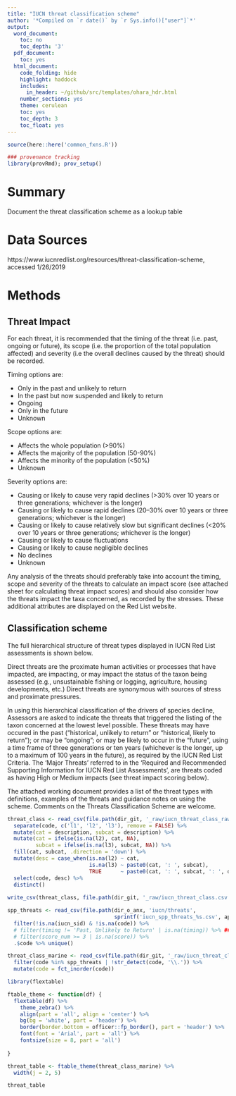 ```yaml
---
title: "IUCN threat classification scheme"
author: '*Compiled on `r date()` by `r Sys.info()["user"]`*'
output:
  word_document:
    toc: no
    toc_depth: '3'
  pdf_document:
    toc: yes
  html_document:
    code_folding: hide
    highlight: haddock
    includes:
      in_header: ~/github/src/templates/ohara_hdr.html
    number_sections: yes
    theme: cerulean
    toc: yes
    toc_depth: 3
    toc_float: yes
---
```


``` r

source(here::here('common_fxns.R'))

### provenance tracking
library(provRmd); prov_setup()

```

# Summary

Document the threat classification scheme as a lookup table

# Data Sources

https://www.iucnredlist.org/resources/threat-classification-scheme, accessed 1/26/2019

# Methods

## Threat Impact

For each threat, it is recommended that the timing of the threat (i.e. past, ongoing or future), its scope (i.e. the proportion of the total population affected) and severity (i.e the overall declines caused by the threat) should be recorded.

Timing options are:

* Only in the past and unlikely to return
* In the past but now suspended and likely to return
* Ongoing
* Only in the future
* Unknown
 

Scope options are:

* Affects the whole population (>90%)
* Affects the majority of the population (50-90%)
* Affects the minority of the population (<50%)
* Unknown
 

Severity options are:

* Causing or likely to cause very rapid declines (>30% over 10 years or three generations; whichever is the longer)
* Causing or likely to cause rapid declines (20–30% over 10 years or three generations; whichever is the longer)
* Causing or likely to cause relatively slow but significant declines (<20% over 10 years or three generations; whichever is the longer)
* Causing or likely to cause fluctuations
* Causing or likely to cause negligible declines
* No declines
* Unknown
 

Any analysis of the threats should preferably take into account the timing, scope and severity of the threats to calculate an impact score (see attached sheet for calculating threat impact scores) and should also consider how the threats impact the taxa concerned, as recorded by the stresses. These additional attributes are displayed on the Red List website.

## Classification scheme

The full hierarchical structure of threat types displayed in IUCN Red List assessments is shown below.

Direct threats are the proximate human activities or processes that have impacted, are impacting, or may impact the status of the taxon being assessed (e.g., unsustainable fishing or logging, agriculture, housing developments, etc.) Direct threats are synonymous with sources of stress and proximate pressures.

In using this hierarchical classification of the drivers of species decline, Assessors are asked to indicate the threats that triggered the listing of the taxon concerned at the lowest level possible. These threats may have occured in the past ("historical, unlikely to return" or "historical, likely to return"); or may be "ongoing"; or may be likely to occur in the "future", using a time frame of three generations or ten years (whichever is the longer, up to a maximum of 100 years in the future), as required by the IUCN Red List Criteria. The 'Major Threats' referred to in the 'Required and Recommended Supporting Information for IUCN Red List Assessments', are threats coded as having High or Medium impacts (see threat impact scoring below).

The attached working document provides a list of the threat types with definitions, examples of the threats and guidance notes on using the scheme. Comments on the Threats Classification Scheme are welcome.

```r

threat_class <- read_csv(file.path(dir_git, '_raw/iucn_threat_class_raw.csv')) %>%
  separate(code, c('l1', 'l2', 'l3'), remove = FALSE) %>%
  mutate(cat = description, subcat = description) %>%
  mutate(cat = ifelse(is.na(l2), cat, NA),
         subcat = ifelse(is.na(l3), subcat, NA)) %>%
  fill(cat, subcat, .direction = 'down') %>%
  mutate(desc = case_when(is.na(l2) ~ cat,
                          is.na(l3) ~ paste0(cat, ': ', subcat),
                          TRUE      ~ paste0(cat, ': ', subcat, ': ', description))) %>%
  select(code, desc) %>%
  distinct()
  
write_csv(threat_class, file.path(dir_git, '_raw/iucn_threat_class.csv'))

```

```r

spp_threats <- read_csv(file.path(dir_o_anx, 'iucn/threats',
                                  sprintf('iucn_spp_threats_%s.csv', api_version))) %>%
  filter(!is.na(iucn_sid) & !is.na(code)) %>%
  # filter(timing != 'Past, Unlikely to Return' | is.na(timing)) %>% ### ~ 635
  # filter(score_num >= 3 | is.na(score)) %>%
  .$code %>% unique()

threat_class_marine <- read_csv(file.path(dir_git, '_raw/iucn_threat_class.csv')) %>%
  filter(code %in% spp_threats | !str_detect(code, '\\.')) %>%
  mutate(code = fct_inorder(code))

library(flextable)

ftable_theme <- function(df) {
  flextable(df) %>%
    theme_zebra() %>%
    align(part = 'all', align = 'center') %>%
    bg(bg = 'white', part = 'header') %>%
    border(border.bottom = officer::fp_border(), part = 'header') %>%
    font(font = 'Arial', part = 'all') %>%
    fontsize(size = 8, part = 'all')
  
}

threat_table <- ftable_theme(threat_class_marine) %>%
  width(j = 2, 5)

threat_table
```
